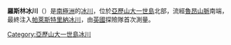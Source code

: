 {{coord|69|16|S|70|53|W|display=title}}

'''羅斯林冰川'''（{{lang-en|Rosselin Glacier}}）是[[南極洲|南極洲]]的[[冰川|冰川]]，位於[[亞歷山大一世島|亞歷山大一世島]]北部，流經[[魯昂山脈|魯昂山脈]]南端，最終注入[[帕萊斯特里納冰川|帕萊斯特里納冰川]]，由[[英國|英國]]探險隊首次測量。

{{DEFAULTSORT:Rosselin Glacier}}
[[Category:亞歷山大一世島冰川|Category:亞歷山大一世島冰川]]


{{AlexanderIsland-geo-stub}}